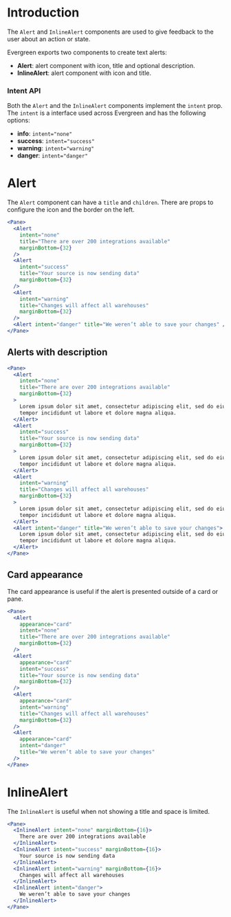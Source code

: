 # Introduction

The `Alert` and `InlineAlert` components are used to give feedback
to the user about an action or state.

Evergreen exports two components to create text alerts:

- **Alert**: alert component with icon, title and optional description.
- **InlineAlert**: alert component with icon and title.

### Intent API

Both the `Alert` and the `InlineAlert` components implement the `intent` prop.
The `intent` is a interface used across Evergreen and has the following options:

- **info**: `intent="none"`
- **success**: `intent="success"`
- **warning**: `intent="warning"`
- **danger**: `intent="danger"`

# Alert

The `Alert` component can have a `title` and `children`.
There are props to configure the icon and the border on the left.

```jsx
<Pane>
  <Alert
    intent="none"
    title="There are over 200 integrations available"
    marginBottom={32}
  />
  <Alert
    intent="success"
    title="Your source is now sending data"
    marginBottom={32}
  />
  <Alert
    intent="warning"
    title="Changes will affect all warehouses"
    marginBottom={32}
  />
  <Alert intent="danger" title="We weren’t able to save your changes" />
</Pane>
```

## Alerts with description

```jsx
<Pane>
  <Alert
    intent="none"
    title="There are over 200 integrations available"
    marginBottom={32}
  >
    Lorem ipsum dolor sit amet, consectetur adipiscing elit, sed do eiusmod
    tempor incididunt ut labore et dolore magna aliqua.
  </Alert>
  <Alert
    intent="success"
    title="Your source is now sending data"
    marginBottom={32}
  >
    Lorem ipsum dolor sit amet, consectetur adipiscing elit, sed do eiusmod
    tempor incididunt ut labore et dolore magna aliqua.
  </Alert>
  <Alert
    intent="warning"
    title="Changes will affect all warehouses"
    marginBottom={32}
  >
    Lorem ipsum dolor sit amet, consectetur adipiscing elit, sed do eiusmod
    tempor incididunt ut labore et dolore magna aliqua.
  </Alert>
  <Alert intent="danger" title="We weren’t able to save your changes">
    Lorem ipsum dolor sit amet, consectetur adipiscing elit, sed do eiusmod
    tempor incididunt ut labore et dolore magna aliqua.
  </Alert>
</Pane>
```

## Card appearance

The card appearance is useful if the alert is presented outside of a card or pane.

```jsx
<Pane>
  <Alert
    appearance="card"
    intent="none"
    title="There are over 200 integrations available"
    marginBottom={32}
  />
  <Alert
    appearance="card"
    intent="success"
    title="Your source is now sending data"
    marginBottom={32}
  />
  <Alert
    appearance="card"
    intent="warning"
    title="Changes will affect all warehouses"
    marginBottom={32}
  />
  <Alert
    appearance="card"
    intent="danger"
    title="We weren’t able to save your changes"
  />
</Pane>
```

# InlineAlert

The `InlineAlert` is useful when not showing a title and space is limited.

```jsx
<Pane>
  <InlineAlert intent="none" marginBottom={16}>
    There are over 200 integrations available
  </InlineAlert>
  <InlineAlert intent="success" marginBottom={16}>
    Your source is now sending data
  </InlineAlert>
  <InlineAlert intent="warning" marginBottom={16}>
    Changes will affect all warehouses
  </InlineAlert>
  <InlineAlert intent="danger">
    We weren’t able to save your changes
  </InlineAlert>
</Pane>
```
